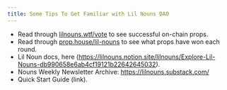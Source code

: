 ```yaml
---
title: Some Tips To Get Familiar with Lil Nouns DAO
---
```


* Read through [lilnouns.wtf/vote](http://www.lilnouns.wtf/vote) to see successful on-chain props.
* Read through [prop.house/lil-nouns](https://prop.house/lil-nouns) to see what props have won each round.
* Lil Noun docs, here (https://lilnouns.notion.site/lilnouns/Explore-Lil-Nouns-db990658e6ab4cf19121b22642645032).
* Nouns Weekly Newsletter Archive: https://lilnouns.substack.com/
* Quick Start Guide (link).


